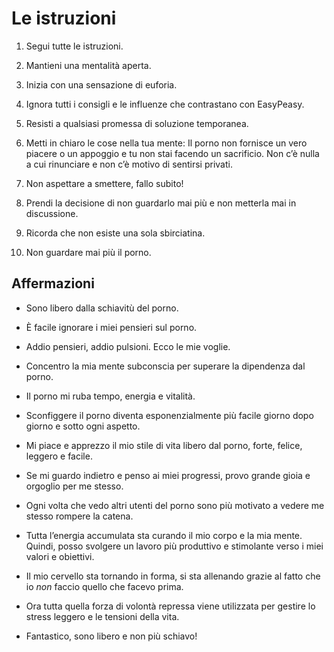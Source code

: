 # Le istruzioni

1.  Segui tutte le istruzioni.

2.  Mantieni una mentalità aperta.

3.  Inizia con una sensazione di euforia.

4.  Ignora tutti i consigli e le influenze che contrastano con EasyPeasy.

5.  Resisti a qualsiasi promessa di soluzione temporanea.

6.  Metti in chiaro le cose nella tua mente: Il porno non fornisce un vero piacere o un appoggio e tu non stai facendo un sacrificio. Non c'è nulla a cui rinunciare e non c'è motivo di sentirsi privati.

7.  Non aspettare a smettere, fallo subito!

8.  Prendi la decisione di non guardarlo mai più e non metterla mai in discussione.

9.  Ricorda che non esiste una sola sbirciatina.

10. Non guardare mai più il porno.

## Affermazioni

- Sono libero dalla schiavitù del porno.

- È facile ignorare i miei pensieri sul porno.

- Addio pensieri, addio pulsioni. Ecco le mie voglie.

- Concentro la mia mente subconscia per superare la dipendenza dal porno.

- Il porno mi ruba tempo, energia e vitalità.

- Sconfiggere il porno diventa esponenzialmente più facile giorno dopo giorno e sotto ogni aspetto.

- Mi piace e apprezzo il mio stile di vita libero dal porno, forte, felice, leggero e facile.

- Se mi guardo indietro e penso ai miei progressi, provo grande gioia e orgoglio per me stesso.

- Ogni volta che vedo altri utenti del porno sono più motivato a vedere me stesso rompere la catena.

- Tutta l'energia accumulata sta curando il mio corpo e la mia mente. Quindi, posso svolgere un lavoro più produttivo e stimolante verso i miei valori e obiettivi.

- Il mio cervello sta tornando in forma, si sta allenando grazie al fatto che io *non* faccio quello che facevo prima.

- Ora tutta quella forza di volontà repressa viene utilizzata per gestire lo stress leggero e le tensioni della vita.

- Fantastico, sono libero e non più schiavo!
